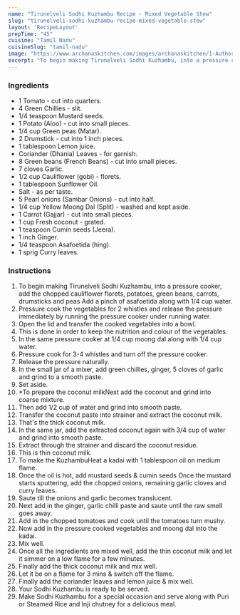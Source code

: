 ---
name: "Tirunelveli Sodhi Kuzhambu Recipe - Mixed Vegetable Stew"
slug: "tirunelveli-sodhi-kuzhambu-recipe-mixed-vegetable-stew"
layout: 'RecipeLayout'
prepTime: "45"
cuisine: "Tamil Nadu"
cuisineSlug: "tamil-nadu"
image: "https://www.archanaskitchen.com/images/archanaskitchen/1-Author/brvsandhiya-gmail.com/Sothi_Kuzhambu_Recipe.jpg"
excerpt: "To begin making Tirunelveli Sodhi Kuzhambu, into a pressure cooker, add the chopped cauliflower florets, potatoes, green beans, carrots, drumsticks and peas Add a pinch of asafoetida along with 14 cup water"
---

### Ingredients

- 1 Tomato - cut into quarters.
- 4 Green Chillies - slit.
- 1/4 teaspoon Mustard seeds.
- 1 Potato (Aloo) - cut into small pieces.
- 1/4 cup Green peas (Matar).
- 2 Drumstick - cut into 1 inch pieces.
- 1 tablespoon Lemon juice.
- Coriander (Dhania) Leaves - for garnish.
- 8 Green beans (French Beans) - cut into small pieces.
- 7 cloves Garlic.
- 1/2 cup Cauliflower (gobi) - florets.
- 1 tablespoon Sunflower Oil.
- Salt - as per taste.
- 5 Pearl onions (Sambar Onions) - cut into half.
- 1/4 cup Yellow Moong Dal (Split) - washed and kept aside.
- 1 Carrot (Gajjar) - cut into small pieces.
- 1 cup Fresh coconut - grated.
- 1 teaspoon Cumin seeds (Jeera).
- 1 inch Ginger.
- 1/4 teaspoon Asafoetida (hing).
- 1 sprig Curry leaves.

### Instructions

1. To begin making Tirunelveli Sodhi Kuzhambu, into a pressure cooker, add the chopped cauliflower florets, potatoes, green beans, carrots, drumsticks and peas Add a pinch of asafoetida along with 1/4 cup water.
1. Pressure cook the vegetables for 2 whistles and release the pressure immediately by running the pressure cooker under running water.
1. Open the lid and transfer the cooked vegetables into a bowl.
1. This is done in order to keep the nutrition and colour of the vegetables.
1. In the same pressure cooker at 1/4 cup moong dal along with 1/4 cup water.
1. Pressure cook for 3-4 whistles and turn off the pressure cooker.
1. Release the pressure naturally.
1. In the small jar of a mixer, add green chillies, ginger, 5 cloves of garlic and grind to a smooth paste.
1. Set aside.
1. *To prepare the coconut milkNext add the coconut and grind into coarse mixture.
1. Then add 1/2 cup of water and grind into smooth paste.
1. Transfer the coconut paste into strainer and extract the coconut milk.
1. That's the thick coconut milk.
1. In the same jar, add the extracted coconut again with 3/4 cup of water and grind into smooth paste.
1. Extract through the strainer and discard the coconut residue.
1. This is thin coconut milk.
1. To make the KuzhambuHeat a kadai with 1 tablespoon oil on medium flame.
1. Once the oil is hot, add mustard seeds & cumin seeds Once the mustard starts sputtering, add the chopped onions, remaining garlic cloves and curry leaves.
1. Saute till the onions and garlic becomes translucent.
1. Next add in the ginger, garlic chilli paste and saute until the raw smell goes away.
1. Add in the chopped tomatoes and cook until the tomatoes turn mushy.
1. Now add in the pressure cooked vegetables and moong dal into the kadai.
1. Mix well.
1. Once all the ingredients are mixed well, add the thin coconut milk and let it simmer on a low flame for a few minutes.
1. Finally add the thick coconut milk and mix well.
1. Let it be on a flame for 3 mins & switch off the flame.
1. Finally add the coriander leaves and lemon juice & mix well.
1. Your Sodhi Kuzhambu is ready to be served.
1. Make Sodhi Kuzhambu for a special occasion and serve along with Puri or Steamed Rice  and Inji chutney for a delicious meal.
